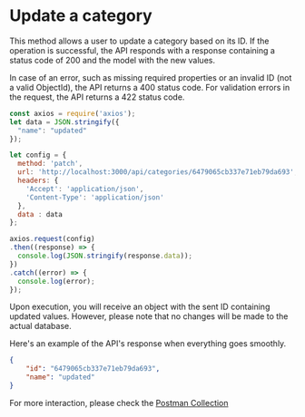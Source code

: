 

# Update a category

This method allows a user to update a category based on its ID. If the operation is successful,
the API responds with a response containing a status code of 200 and the model with the new values.

In case of an error, such as missing required properties or an invalid ID (not a valid ObjectId),
the API returns a 400 status code. For validation errors in the request, the API returns a 422 status code.

```js copy showLineNumbers filename="categories/patch-category.js"
const axios = require('axios');
let data = JSON.stringify({
  "name": "updated"
});

let config = {
  method: 'patch',
  url: 'http://localhost:3000/api/categories/6479065cb337e71eb79da693',
  headers: {
    'Accept': 'application/json',
    'Content-Type': 'application/json'
  },
  data : data
};

axios.request(config)
.then((response) => {
  console.log(JSON.stringify(response.data));
})
.catch((error) => {
  console.log(error);
});

```

<Callout>
    Upon execution, you will receive an object with the sent ID containing updated values. However,
    please note that no changes will be made to the actual database.
</Callout>

Here's an example of the API's response when everything goes smoothly.

```json copy filename="API Response"
{
    "id": "6479065cb337e71eb79da693",
    "name": "updated"
}
```

For more interaction, please check the [Postman Collection](https://www.postman.com/red-eclipse-403574/workspace/denis-akp/request/6548572-a2456824-2c39-4542-bd53-5573e984fc2c?active-environment=dff61d40-d363-4cfb-8229-c4ff7e630154)
